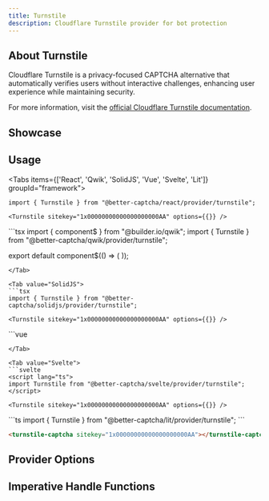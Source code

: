 ```yaml
---
title: Turnstile
description: Cloudflare Turnstile provider for bot protection
---
```



## About Turnstile

Cloudflare Turnstile is a privacy-focused CAPTCHA alternative that automatically verifies users without interactive challenges, enhancing user experience while maintaining security.

For more information, visit the [official Cloudflare Turnstile documentation](https://www.cloudflare.com/application-services/products/turnstile/).

## Showcase
<TurnstilePlayground />

## Usage

<Tabs items={['React', 'Qwik', 'SolidJS', 'Vue', 'Svelte', 'Lit']} groupId="framework">
  <Tab value="React">
  ```tsx
  import { Turnstile } from "@better-captcha/react/provider/turnstile";

  <Turnstile sitekey="1x00000000000000000000AA" options={{}} />
  ```
  </Tab>
  
  <Tab value="Qwik">
  ```tsx
  import { component$ } from "@builder.io/qwik";
  import { Turnstile } from "@better-captcha/qwik/provider/turnstile";

  export default component$(() => (
    <Turnstile sitekey="1x00000000000000000000AA" options={{}} />
  ));
  ```
  </Tab>
  
  <Tab value="SolidJS">
  ```tsx
  import { Turnstile } from "@better-captcha/solidjs/provider/turnstile";

  <Turnstile sitekey="1x00000000000000000000AA" options={{}} />
  ```
  </Tab>

  <Tab value="Vue">
  ```vue
  <template>
    <Turnstile
      sitekey="1x00000000000000000000AA"
      :options="{ theme: 'dark' }"
    />
  </template>

  <script setup lang="ts">
  import { Turnstile } from "@better-captcha/vue/provider/turnstile";
  </script>
  ```
  </Tab>

  <Tab value="Svelte">
  ```svelte
  <script lang="ts">
  import Turnstile from "@better-captcha/svelte/provider/turnstile";
  </script>

  <Turnstile sitekey="1x00000000000000000000AA" options={{}} />
  ```
  </Tab>

  <Tab value="Lit">
  ```ts
  import { Turnstile } from "@better-captcha/lit/provider/turnstile";
  ```

  ```html
  <turnstile-captcha sitekey="1x00000000000000000000AA"></turnstile-captcha>
  ```
  </Tab>
</Tabs>

## Provider Options
<AutoTypeTable path="../../packages/core/src/providers/turnstile/index.ts" name="RenderParameters" />

## Imperative Handle Functions
<AutoTypeTable path="../../packages/core/src/providers/turnstile/provider.ts" name="TurnstileHandle" />
